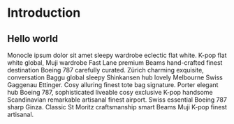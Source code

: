 # Introduction

## Hello world

Monocle ipsum dolor sit amet sleepy wardrobe eclectic flat white. K-pop flat white global, Muji wardrobe Fast Lane premium Beams hand-crafted finest destination Boeing 787 carefully curated. Zürich charming exquisite, conversation Baggu global sleepy Shinkansen hub lovely Melbourne Swiss Gaggenau Ettinger. Cosy alluring finest tote bag signature. Porter elegant hub Boeing 787, sophisticated liveable cosy exclusive K-pop handsome Scandinavian remarkable artisanal finest airport. Swiss essential Boeing 787 sharp Ginza. Classic St Moritz craftsmanship smart Beams Muji K-pop finest artisanal.
